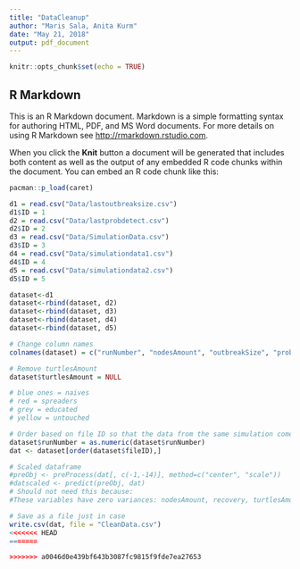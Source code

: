 ```yaml
---
title: "DataCleanup"
author: "Maris Sala, Anita Kurm"
date: "May 21, 2018"
output: pdf_document
---
```


```r
knitr::opts_chunk$set(echo = TRUE)
```

## R Markdown

This is an R Markdown document. Markdown is a simple formatting syntax for authoring HTML, PDF, and MS Word documents. For more details on using R Markdown see <http://rmarkdown.rstudio.com>.

When you click the **Knit** button a document will be generated that includes both content as well as the output of any embedded R code chunks within the document. You can embed an R code chunk like this:

```r
pacman::p_load(caret)

d1 = read.csv("Data/lastoutbreaksize.csv")
d1$ID = 1
d2 = read.csv("Data/lastprobdetect.csv")
d2$ID = 2
d3 = read.csv("Data/SimulationData.csv")
d3$ID = 3
d4 = read.csv("Data/simulationdata1.csv")
d4$ID = 4
d5 = read.csv("Data/simulationdata2.csv")
d5$ID = 5

dataset<-d1
dataset<-rbind(dataset, d2)
dataset<-rbind(dataset, d3)
dataset<-rbind(dataset, d4)
dataset<-rbind(dataset, d5)

# Change column names
colnames(dataset) = c("runNumber", "nodesAmount", "outbreakSize", "probDetect", "recovery", "tick", "turtlesAmount", "clusteringCoef", "pathLength", "naivesAmount", "spreadersAmount", "educatedAmount", "untouchedAmount", "fileID")

# Remove turtlesAmount
dataset$turtlesAmount = NULL

# blue ones = naives
# red = spreaders
# grey = educated
# yellow = untouched

# Order based on file ID so that the data from the same simulation comes together
dataset$runNumber = as.numeric(dataset$runNumber)
dat <- dataset[order(dataset$fileID),]

# Scaled dataframe
#preObj <- preProcess(dat[, c(-1,-14)], method=c("center", "scale"))
#datscaled <- predict(preObj, dat)
# Should not need this because:
#These variables have zero variances: nodesAmount, recovery, turtlesAmount

# Save as a file just in case
write.csv(dat, file = "CleanData.csv")
<<<<<<< HEAD
=======

>>>>>>> a0046d0e439bf643b3087fc9815f9fde7ea27653
```

